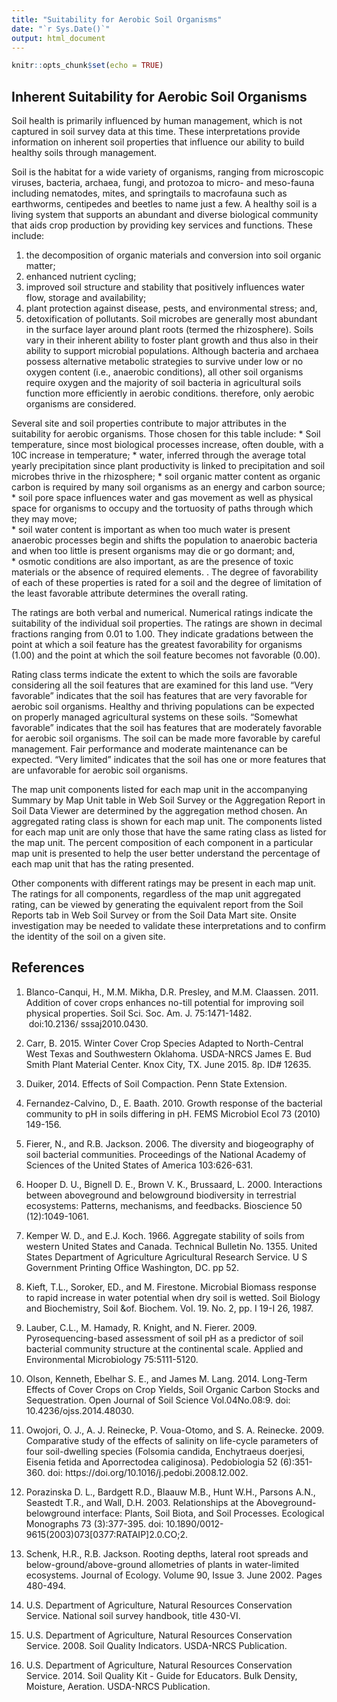 ---
title: "Suitability for Aerobic Soil Organisms"
date: "`r Sys.Date()`"
output: html_document
---

```{r setup, include=FALSE}
knitr::opts_chunk$set(echo = TRUE)
```

## Inherent Suitability for Aerobic Soil Organisms

Soil health is primarily influenced by human management, which is not captured in soil survey data at this time. These interpretations provide information on inherent soil properties that influence our ability to build healthy soils through management.
 
Soil is the habitat for a wide variety of organisms, ranging from microscopic viruses, bacteria, archaea, fungi, and protozoa to micro- and meso-fauna including nematodes, mites, and springtails to macrofauna such as earthworms, centipedes and beetles to name just a few.  A healthy soil is a living system that supports an abundant and diverse biological community that aids crop production by providing key services and functions. These include: 

1. the decomposition of organic materials and conversion into soil organic matter; 
2. enhanced nutrient cycling; 
3. improved soil structure and stability that positively influences water flow, storage and availability; 
4. plant protection against disease, pests, and environmental stress; and, 
5. detoxification of pollutants. Soil microbes are generally most abundant in the surface layer around plant roots (termed the rhizosphere).  Soils vary in their inherent ability to foster plant growth and thus also in their ability to support microbial populations.  Although bacteria and archaea possess alternative metabolic strategies to survive under low or no oxygen content (i.e., anaerobic conditions), all other soil organisms require oxygen and the majority of soil bacteria in agricultural soils function more efficiently in aerobic conditions. therefore, only aerobic organisms are considered. 

Several site and soil properties contribute to major attributes in the suitability for aerobic organisms. Those chosen for this table include: 
*	Soil temperature, since most biological processes increase, often double, with a 10C increase in temperature; 
*	water, inferred through the average total yearly precipitation since plant productivity is linked to precipitation and soil microbes thrive in the rhizosphere; 
*	soil organic matter content as organic carbon is required by many soil organisms as an energy and carbon source;  
* soil pore space influences water and gas movement as well as physical space for organisms to occupy and the tortuosity of paths through which they may move;  
* soil water content is important as when too much water is present anaerobic processes begin and shifts the population to anaerobic bacteria and when too little is present organisms may die or go dormant; and,  
* osmotic conditions are also important, as are the presence of toxic materials or the absence of required elements.  .  The degree of favorability of each of these properties is rated for a soil and the degree of limitation of the least favorable attribute determines the overall rating.
 
The ratings are both verbal and numerical. Numerical ratings indicate the suitability of the individual soil properties. The ratings are shown in decimal fractions ranging from 0.01 to 1.00. They indicate gradations between the point at which a soil feature has the greatest favorability for organisms (1.00) and the point at which the soil feature becomes not favorable (0.00). 

Rating class terms indicate the extent to which the soils are favorable considering all the soil features that are examined for this land use. "Very favorable" indicates that the soil has features that are very favorable for aerobic soil organisms.  Healthy and thriving populations can be expected on properly managed agricultural systems on these soils. "Somewhat favorable" indicates that the soil has features that are moderately favorable for aerobic soil organisms. The soil can be made more favorable by careful management.  Fair performance and moderate maintenance can be expected. "Very limited" indicates that the soil has one or more features that are unfavorable for aerobic soil organisms.  

The map unit components listed for each map unit in the accompanying Summary by Map Unit table in Web Soil Survey or the Aggregation Report in Soil Data Viewer are determined by the aggregation method chosen. An aggregated rating class is shown for each map unit. The components listed for each map unit are only those that have the same rating class as listed for the map unit. The percent composition of each component in a particular map unit is presented to help the user better understand the percentage of each map unit that has the rating presented. 

Other components with different ratings may be present in each map unit. The ratings for all components, regardless of the map unit aggregated rating, can be viewed by generating the equivalent report from the Soil Reports tab in Web Soil Survey or from the Soil Data Mart site. Onsite investigation may be needed to validate these interpretations and to confirm the identity of the soil on a given site.


## References
1. Blanco-Canqui, H., M.M. Mikha, D.R. Presley, and M.M. Claassen. 2011. Addition of cover crops enhances no-till potential for improving soil physical properties. Soil Sci. Soc. Am. J. 75:1471-1482. \ doi:10.2136/\ sssaj2010.0430.
 
2. Carr, B. 2015. Winter Cover Crop Species Adapted to North-Central West Texas and Southwestern Oklahoma. USDA-NRCS James E. Bud Smith Plant Material Center. Knox City, TX. June 2015. 8p. ID# 12635.
 
3. Duiker, 2014. Effects of Soil Compaction. Penn State Extension. 

4. Fernandez-Calvino, D., E. Baath. 2010.  Growth response of the bacterial community to pH in soils differing in pH. FEMS Microbiol Ecol 73 (2010) 149-156.

5. Fierer, N., and R.B. Jackson. 2006. The diversity and biogeography of soil bacterial communities. Proceedings of the National Academy of Sciences of the United States of America 103:626-631. 

6. Hooper D. U., Bignell D. E., Brown V. K., Brussaard, L. 2000. Interactions between aboveground and belowground biodiversity in terrestrial ecosystems: Patterns, mechanisms, and feedbacks. Bioscience 50 (12):1049-1061. 

7. Kemper W. D., and E.J. Koch. 1966. Aggregate stability of soils from western United States and Canada. Technical Bulletin No. 1355. United States Department of Agriculture Agricultural Research Service. U S Government Printing Office Washington, DC. pp 52. 

8. Kieft, T.L., Soroker, ED., and M. Firestone. Microbial Biomass response to rapid increase in water potential when dry soil is wetted. Soil Biology and Biochemistry, Soil &of. Biochem. Vol. 19. No. 2, pp. I 19-I 26, 1987.
 
9. Lauber, C.L., M. Hamady, R. Knight, and N. Fierer. 2009. Pyrosequencing-based assessment of soil pH as a predictor of soil bacterial community structure at the continental scale. Applied and Environmental Microbiology 75:5111-5120. 

10. Olson, Kenneth, Ebelhar S. E., and James M. Lang. 2014. Long-Term Effects of Cover Crops on Crop Yields, Soil Organic Carbon Stocks and Sequestration. Open Journal of Soil Science Vol.04No.08:9. doi: 10.4236/ojss.2014.48030.
 
11. Owojori, O. J., A. J. Reinecke, P. Voua-Otomo, and S. A. Reinecke. 2009. Comparative study of the effects of salinity on life-cycle parameters of four soil-dwelling species (Folsomia candida, Enchytraeus doerjesi, Eisenia fetida and Aporrectodea caliginosa). Pedobiologia 52 (6):351-360. doi: https://doi.org/10.1016/j.pedobi.2008.12.002. 

12. Porazinska D. L., Bardgett R.D., Blaauw M.B., Hunt W.H., Parsons A.N., Seastedt T.R., and Wall, D.H. 2003. Relationships at the Aboveground-belowground interface: Plants, Soil Biota, and Soil Processes. Ecological Monographs 73 (3):377-395. doi: 10.1890/0012-9615(2003)073[0377:RATAIP]2.0.CO;2. 

13. Schenk, H.R., R.B. Jackson. Rooting depths, lateral root spreads and below-ground/above-ground allometries of plants in water-limited ecosystems. Journal of Ecology. Volume 90, Issue 3. June 2002. Pages 480-494.
 
14. U.S. Department of Agriculture, Natural Resources Conservation Service. National soil survey handbook, title 430-VI. 

15. U.S. Department of Agriculture, Natural Resources Conservation Service. 2008. Soil Quality Indicators. USDA-NRCS Publication. 

16. U.S. Department of Agriculture, Natural Resources Conservation Service. 2014. Soil Quality Kit - Guide for Educators. Bulk Density, Moisture, Aeration. USDA-NRCS Publication.

